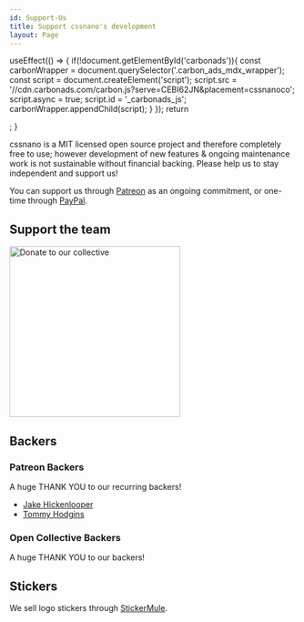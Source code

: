 ```yaml
---
id: Support-Us
title: Support cssnano's development
layout: Page
---
```



  useEffect(() => {
    if(!document.getElementById('carbonads')){
      const carbonWrapper = document.querySelector('.carbon_ads_mdx_wrapper');
      const script = document.createElement('script');
      script.src = '//cdn.carbonads.com/carbon.js?serve=CEBI62JN&placement=cssnanoco';
      script.async = true;
      script.id = '_carbonads_js';
      carbonWrapper.appendChild(script);
    }
  });
  return  <div className="carbon_ads_mdx_wrapper"></div>;
}

<CarbonAds/>

cssnano is a MIT licensed open source project and therefore completely free
to use; however development of new features & ongoing maintenance work is not
sustainable without financial backing. Please help us to stay independent and
support us!

You can support us through [Patreon](https://www.patreon.com/beneb) as an
ongoing commitment, or one-time through [PayPal](https://www.paypal.me/benebinfo).

## Support the team

<a href="https://opencollective.com/cssnano">
<img src="https://opencollective.com/cssnano/donate/button@2x.png?color=blue" alt="Donate to our collective" width="300"/>
</a>

## Backers

### Patreon Backers

A huge THANK YOU to our recurring backers!

- [Jake Hickenlooper](https://twitter.com/jkenlooper)
- [Tommy Hodgins](https://twitter.com/innovati)

### Open Collective Backers

A huge THANK YOU to our backers!

<object type="image/svg+xml" data="https://opencollective.com/cssnano/backers.svg?avatarHeight=36&width=600"></object>

## Stickers

We sell logo stickers through [StickerMule](https://www.stickermule.com/uk/marketplace/11086-cssnano).

